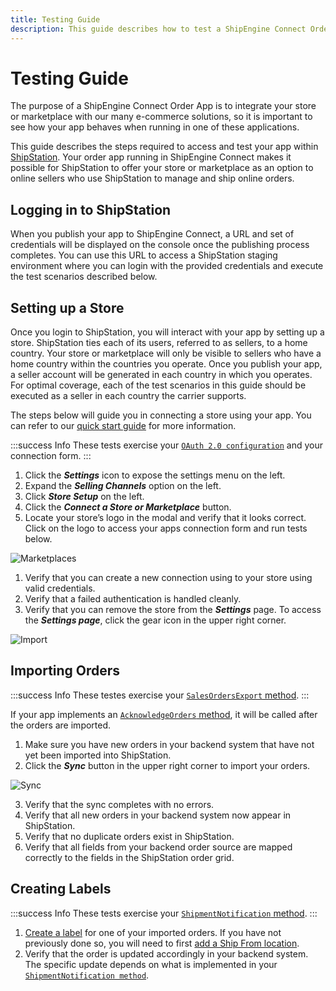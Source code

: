 ```yaml
---
title: Testing Guide
description: This guide describes how to test a ShipEngine Connect Order app within ShipStation.
---
```


# Testing Guide

The purpose of a ShipEngine Connect Order App is to integrate your store or marketplace
with our many e-commerce solutions, so it is important to see how your app behaves when running in one of these applications.

This guide describes the steps required to access and test your app within
[ShipStation](http://www.shipstation.com). Your order app running in ShipEngine Connect makes it possible for ShipStation to
offer your store or marketplace as an option to online sellers who use ShipStation to manage and ship online orders.

## Logging in to ShipStation
When you publish your app to ShipEngine Connect, a URL and set of credentials will be displayed on the console
once the publishing process completes. You can use this URL to access a ShipStation staging environment where you can
login with the provided credentials and execute the test scenarios described below.

## Setting up a Store
Once you login to ShipStation, you will interact with your app by setting up a store.
ShipStation ties each of its users, referred to as sellers, to a home country. Your store or marketplace will only be
visible to sellers who have a home country within the countries you operate. Once you publish your app, a seller account
will be generated in each country in which you operates. For optimal coverage, each of the test scenarios in this guide should be executed as a seller in each
country the carrier supports.

The steps below will guide you in connecting a store using your app.
You can refer to our [quick start guide](https://help.shipstation.com/hc/en-us/articles/360026151511-Quickstart-Account-Setup)
for more information.

:::success Info
These tests exercise your [`OAuth 2.0 configuration`](../../oauth/2.0) and your connection form.
:::

1. Click the **_Settings_** icon to expose the settings menu on the left.
2. Expand the **_Selling Channels_** option on the left.
3. Click **_Store Setup_** on the left.
4. Click the **_Connect a Store or Marketplace_** button.
5. Locate your store’s logo in the modal and verify that it looks correct. Click on the logo to access your apps
connection form and run tests below.

![Marketplaces](../images/testing/marketplaces.png)

1. Verify that you can create a new connection using to your store using valid credentials.
2. Verify that a failed authentication is handled cleanly.
3. Verify that you can remove the store from the _**Settings**_ page.
To access the _**Settings page**_, click the gear icon in the upper right corner.

![Import](../images/testing/gear.png)

## Importing Orders

:::success Info
 These testes exercise your [`SalesOrdersExport` method](../reference/operation/OrderSource_SalesOrdersExport).
:::

If your app implements an [`AcknowledgeOrders` method](../reference/operation/OrderSource_AcknowledgeOrders), it will be called
after the orders are imported.

1. Make sure you have new orders in your backend system that have not yet been imported into ShipStation.
2. Click the **_Sync_** button in the upper right corner to import your orders.

![Sync](../images/testing/sync.png)


3. Verify that the sync completes with no errors.
4. Verify that all new orders in your backend system now appear in ShipStation.
5. Verify that no duplicate orders exist in ShipStation.
6. Verify that all fields from your backend order source are mapped correctly to the fields in the ShipStation order grid.


## Creating Labels
:::success Info
 These tests exercise your [`ShipmentNotification` method](../reference/operation/OrderSource_ShipmentNotification).
:::

1. [Create a label](https://help.shipstation.com/hc/en-us/articles/360026157651-Create-Single-Labels) for one of your imported orders.
If you have not previously done so, you will need to first [add a Ship From location](https://help.shipstation.com/hc/en-us/articles/360026157571-Set-Ship-From-Return-Address).
2. Verify that the order is updated accordingly in your backend system. The specific update depends on what is implemented
in your [`ShipmentNotification method`](../reference/operation/OrderSource_ShipmentNotification).
